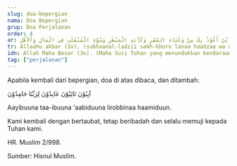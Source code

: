 ```yaml
---
slug: doa-bepergian
nama: Doa Bepergian
grup: Doa Perjalanan
order: 4
ar: اَللَّهُ أَكْبَرُ، اَللَّهُ أَكْبَرُ، اَللَّهُ أَكْبَرُ، (سُبْحَانَ الَّذِيْ سَخَّرَ لَنَا هَـٰذَا وَمَا كُنَّا لَهُ مُقْرِنِيْنَ. وَإِنَّا إِلَى رَبِّنَا لَمُنْقَلِبُوْنَ) اَللَّهُمَّ إِنَّا نَسْأَلُكَ فِيْ سَفَرِنَا هَـٰذَا الْبِرَّ وَالتَّقْوَى، وَمِنَ الْعَمَلِ مَا تَرْضَى، اَللَّهُمَّ هَوِّنْ عَلَيْنَا سَفَرَنَا هَـٰذَا وَاطْوِ عَنَّا بُعْدَهُ، اَللَّهُمَّ أَنْتَ الصَّاحِبُ فِي السَّفَرِ وَالْخَلِيْفَةُ فِي اْلأَهْلِ، اَللَّهُمَّ إِنِّيْ أَعُوْذُ بِكَ مِنْ وَعْثَاءِ السَّفَرِ وَكَآبَةِ الْمَنْظَرِ وَسُوْءِ الْمُنْقَلَبِ فِي الْمَالِ وَاْلأَهْلِ
tr: Allaahu akbar (3x), (subhaanal-ladzii sakh-khoro lanaa haadzaa wa maa kunnaa lahu muqriniin. Wa innaa ilaa robbinaa lamunqolibuun), allaahumma innaa nas-aluka fii safarinaa haadzal birro wat-taqwaa, wa minal 'amali maa tardhoo, allaahumma hawwin 'alainaa safaronaa haadzaa wathwi 'annaa bu'dah, allaahumma antash-shoohibu fis-safari wal kholiifatu fil ahli, allaahumma innii a'uudzu bika min wa'tsaa-is-safari wa ka-aabatil manzhori wa suu-il munqolabi fil maali wal ahli.
idn: Allah Maha Besar (3x). (Maha Suci Tuhan yang menundukkan kendaraan ini untuk kami, padahal kami sebelumnya tidak mampu menguasainya. Dan sesungguhnya kami akan kembali kepada Tuhan kami (di hari Kiamat)). Ya Allah, sesungguhnya kami memohon kebaikan dan taqwa dalam bepergian ini, kami mohon perbuatan yang meridhakanMu. Ya Allah, permudahlah perjalanan kami ini, dan dekatkan jaraknya bagi kami. Ya Allah, Engkaulah teman dalam bepergian dan yang mengurusi keluarga(ku). Ya Allah, sesungguhnya aku berlindung kepada-Mu dari kelelahan dalam bepergian, pemandangan yang menyedihkan dan kepulangan yang jelek dalam harta dan keluarga.
tag: ["perjalanan"]
---
```


Apabila kembali dari bepergian, doa di atas dibaca, dan ditambah:

آيِبُوْنَ تَائِبُوْنَ عَابِدُوْنَ لِرَبِّنَا حَامِدُوْنَ

Aayibuuna taa-ibuuna 'aabiduuna lirobbinaa haamiduun.

Kami kembali dengan bertaubat, tetap beribadah dan selalu memuji kepada Tuhan kami.


HR. Muslim 2/998.

Sumber: Hisnul Muslim.
